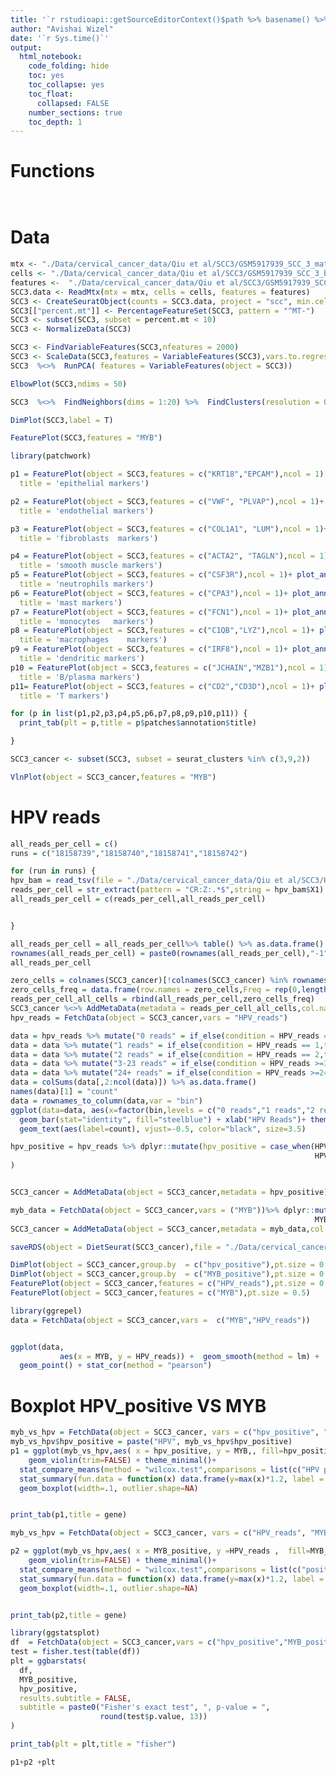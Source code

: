 ```yaml
---
title: '`r rstudioapi::getSourceEditorContext()$path %>% basename() %>% gsub(pattern = "\\.Rmd",replacement = "")`' 
author: "Avishai Wizel"
date: '`r Sys.time()`'
output: 
  html_notebook: 
    code_folding: hide
    toc: yes
    toc_collapse: yes
    toc_float: 
      collapsed: FALSE
    number_sections: true
    toc_depth: 1
---
```





# Functions

```r
```

```r
```

# Data

```r

mtx <- "./Data/cervical_cancer_data/Qiu et al/SCC3/GSM5917939_SCC_3_matrix.mtx.gz"
cells <- "./Data/cervical_cancer_data/Qiu et al/SCC3/GSM5917939_SCC_3_barcodes.tsv.gz"
features <-  "./Data/cervical_cancer_data/Qiu et al/SCC3/GSM5917939_SCC_3_features.tsv.gz"
SCC3.data <- ReadMtx(mtx = mtx, cells = cells, features = features)
SCC3 <- CreateSeuratObject(counts = SCC3.data, project = "scc", min.cells = 3, min.features = 200)
SCC3[["percent.mt"]] <- PercentageFeatureSet(SCC3, pattern = "^MT-")
SCC3 <- subset(SCC3, subset = percent.mt < 10)
SCC3 <- NormalizeData(SCC3)

```



```r
SCC3 <- FindVariableFeatures(SCC3,nfeatures = 2000)
SCC3 <- ScaleData(SCC3,features = VariableFeatures(SCC3),vars.to.regress = c("percent.mt","nCount_RNA"))
SCC3  %<>%  RunPCA( features = VariableFeatures(object = SCC3))
```

```r
ElbowPlot(SCC3,ndims = 50)

```
```r
SCC3  %<>%  FindNeighbors(dims = 1:20) %>%  FindClusters(resolution = 0.2) %>%  RunUMAP(dims = 1:20)
```

```r
DimPlot(SCC3,label = T)
```

```r
FeaturePlot(SCC3,features = "MYB")

```
```r
library(patchwork)

p1 = FeaturePlot(object = SCC3,features = c("KRT18","EPCAM"),ncol = 1) + plot_annotation(
  title = 'epithelial markers')

p2 = FeaturePlot(object = SCC3,features = c("VWF", "PLVAP"),ncol = 1)+ plot_annotation(
  title = 'endothelial markers')

p3 = FeaturePlot(object = SCC3,features = c("COL1A1", "LUM"),ncol = 1)+ plot_annotation(
  title = 'fibroblasts  markers')

p4 = FeaturePlot(object = SCC3,features = c("ACTA2", "TAGLN"),ncol = 1)+ plot_annotation(
  title = 'smooth muscle markers')
p5 = FeaturePlot(object = SCC3,features = c("CSF3R"),ncol = 1)+ plot_annotation(
  title = 'neutrophils markers')
p6 = FeaturePlot(object = SCC3,features = c("CPA3"),ncol = 1)+ plot_annotation(
  title = 'mast markers')
p7 = FeaturePlot(object = SCC3,features = c("FCN1"),ncol = 1)+ plot_annotation(
  title = 'monocytes   markers')
p8 = FeaturePlot(object = SCC3,features = c("C1QB","LYZ"),ncol = 1)+ plot_annotation(
  title = 'macrophages    markers')
p9 = FeaturePlot(object = SCC3,features = c("IRF8"),ncol = 1)+ plot_annotation(
  title = 'dendritic markers')
p10 = FeaturePlot(object = SCC3,features = c("JCHAIN","MZB1"),ncol = 1)+ plot_annotation(
  title = 'B/plasma markers')
p11= FeaturePlot(object = SCC3,features = c("CD2","CD3D"),ncol = 1)+ plot_annotation(
  title = 'T markers')

for (p in list(p1,p2,p3,p4,p5,p6,p7,p8,p9,p10,p11)) {
  print_tab(plt = p,title = p$patches$annotation$title)

}
```

```r
SCC3_cancer <- subset(SCC3, subset = seurat_clusters %in% c(3,9,2))
```

```r
VlnPlot(object = SCC3_cancer,features = "MYB")
```

# HPV reads

```r
all_reads_per_cell = c()
runs = c("18158739","18158740","18158741","18158742")

for (run in runs) {
hpv_bam = read_tsv(file = "./Data/cervical_cancer_data/Qiu et al/SCC3/HPV/" %s+% run %s+% "_reads.tsv",col_select = 1,col_names = F)
reads_per_cell = str_extract(pattern = "CR:Z:.*$",string = hpv_bam$X1) %>% str_sub( start = 6)
all_reads_per_cell = c(reads_per_cell,all_reads_per_cell)


}

all_reads_per_cell = all_reads_per_cell%>% table() %>% as.data.frame() %>% column_to_rownames(".")
rownames(all_reads_per_cell) = paste0(rownames(all_reads_per_cell),"-1")
all_reads_per_cell
```

```r
zero_cells = colnames(SCC3_cancer)[!colnames(SCC3_cancer) %in% rownames(all_reads_per_cell)]
zero_cells_freq = data.frame(row.names = zero_cells,Freq = rep(0,length(zero_cells)))
reads_per_cell_all_cells = rbind(all_reads_per_cell,zero_cells_freq)
SCC3_cancer %<>% AddMetaData(metadata = reads_per_cell_all_cells,col.name = "HPV_reads")
hpv_reads = FetchData(object = SCC3_cancer,vars = "HPV_reads")
```

```r
data = hpv_reads %>% mutate("0 reads" = if_else(condition = HPV_reads == 0,true = 1,false = 0))
data = data %>% mutate("1 reads" = if_else(condition = HPV_reads == 1,true = 1,false = 0))
data = data %>% mutate("2 reads" = if_else(condition = HPV_reads == 2,true = 1,false = 0))
data = data %>% mutate("3-23 reads" = if_else(condition = HPV_reads >=3 &HPV_reads  <24,true = 1,false = 0))
data = data %>% mutate("24+ reads" = if_else(condition = HPV_reads >=24,true = 1,false = 0))
data = colSums(data[,2:ncol(data)]) %>% as.data.frame()
names(data)[1] = "count"
data = rownames_to_column(data,var = "bin")
ggplot(data=data, aes(x=factor(bin,levels = c("0 reads","1 reads","2 reads","3-23 reads","24+ reads")), y=count)) +
  geom_bar(stat="identity", fill="steelblue") + xlab("HPV Reads")+ theme_minimal()+
  geom_text(aes(label=count), vjust=-0.5, color="black", size=3.5)
```


```r

hpv_positive = hpv_reads %>% dplyr::mutate(hpv_positive = case_when(HPV_reads >= 2 ~ "positive",
                                                                    HPV_reads < 2 ~ "negative")
)


SCC3_cancer = AddMetaData(object = SCC3_cancer,metadata = hpv_positive)

myb_data = FetchData(object = SCC3_cancer,vars = ("MYB"))%>% dplyr::mutate(myb_positive = case_when(MYB > 0 ~ "positive",
                                                                    MYB == 0 ~ "negative")) %>% dplyr::select("myb_positive")
SCC3_cancer = AddMetaData(object = SCC3_cancer,metadata = myb_data,col.name = "MYB_positive")

```

```r
saveRDS(object = DietSeurat(SCC3_cancer),file = "./Data/cervical_cancer_data/Qiu et al/SCC3/SCC3_cancer_processed.RDS")
```

```r
DimPlot(object = SCC3_cancer,group.by  = c("hpv_positive"),pt.size = 0.5)
DimPlot(object = SCC3_cancer,group.by  = c("MYB_positive"),pt.size = 0.5)
FeaturePlot(object = SCC3_cancer,features = c("HPV_reads"),pt.size = 0.5)
FeaturePlot(object = SCC3_cancer,features = c("MYB"),pt.size = 0.5)

```


```r
library(ggrepel)
data = FetchData(object = SCC3_cancer,vars =  c("MYB","HPV_reads"))


ggplot(data,
           aes(x = MYB, y = HPV_reads)) +  geom_smooth(method = lm) +
  geom_point() + stat_cor(method = "pearson")
```

# Boxplot HPV_positive VS MYB

```r
myb_vs_hpv = FetchData(object = SCC3_cancer, vars = c("hpv_positive", "MYB"))
myb_vs_hpv$hpv_positive = paste("HPV", myb_vs_hpv$hpv_positive)
p1 = ggplot(myb_vs_hpv,aes( x = hpv_positive, y = MYB,, fill=hpv_positive))+ 
    geom_violin(trim=FALSE) + theme_minimal()+
  stat_compare_means(method = "wilcox.test",comparisons = list(c("HPV positive","HPV negative")))+
  stat_summary(fun.data = function(x) data.frame(y=max(x)*1.2, label = paste("Mean=",round(mean(x),digits = 2))), geom="text") +ylab("MYB")+ggtitle("SCC3") +
  geom_boxplot(width=.1, outlier.shape=NA) 


print_tab(p1,title = gene)

```

```r
myb_vs_hpv = FetchData(object = SCC3_cancer, vars = c("HPV_reads", "MYB_positive"))

p2 = ggplot(myb_vs_hpv,aes( x = MYB_positive, y =HPV_reads ,  fill=MYB_positive))+ 
    geom_violin(trim=FALSE) + theme_minimal()+
  stat_compare_means(method = "wilcox.test",comparisons = list(c("positive","negative")))+
  stat_summary(fun.data = function(x) data.frame(y=max(x)*1.2, label = paste("Mean=",round(mean(x),digits = 2))), geom="text")+
  geom_boxplot(width=.1, outlier.shape=NA) 


print_tab(p2,title = gene)

```

```r
library(ggstatsplot)
df  = FetchData(object = SCC3_cancer,vars = c("hpv_positive","MYB_positive")) %>% droplevels() 
test = fisher.test(table(df))
plt = ggbarstats(
  df,
  MYB_positive,
  hpv_positive,
  results.subtitle = FALSE,
  subtitle = paste0("Fisher's exact test", ", p-value = ",
                    round(test$p.value, 13))
)

print_tab(plt = plt,title = "fisher")
```


```r
p1+p2 +plt
```






<script src="https://hypothes.is/embed.js" async></script>

